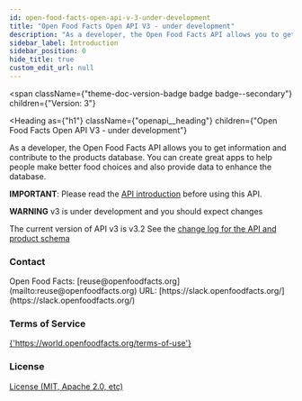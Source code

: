 ```yaml
---
id: open-food-facts-open-api-v-3-under-development
title: "Open Food Facts Open API V3 - under development"
description: "As a developer, the Open Food Facts API allows you to get information"
sidebar_label: Introduction
sidebar_position: 0
hide_title: true
custom_edit_url: null
---
```



<span
  className={"theme-doc-version-badge badge badge--secondary"}
  children={"Version: 3"}
>
</span>

<Heading
  as={"h1"}
  className={"openapi__heading"}
  children={"Open Food Facts Open API V3 - under development"}
>
</Heading>



As a developer, the Open Food Facts API allows you to get information
and contribute to the products database. You can create great apps to
help people make better food choices and also provide data to enhance the database.

**IMPORTANT**: Please read the [API introduction](https://openfoodfacts.github.io/openfoodfacts-server/api/) before using this API.

**WARNING** v3 is under development and you should expect changes

The current version of API v3 is v3.2
See the [change log for the API and product schema](https://github.com/openfoodfacts/openfoodfacts-server/blob/main/docs/api/ref-api-and-product-schema-change-log.md)

<div
  style={{"display":"flex","flexDirection":"column","marginBottom":"var(--ifm-paragraph-margin-bottom)"}}
>
  <h3
    style={{"marginBottom":"0.25rem"}}
  >
    Contact
  </h3><span>
    Open Food Facts: [reuse@openfoodfacts.org](mailto:reuse@openfoodfacts.org)
  </span><span>
    URL: [https://slack.openfoodfacts.org/](https://slack.openfoodfacts.org/)
  </span>
</div><div
  style={{"marginBottom":"var(--ifm-paragraph-margin-bottom)"}}
>
  <h3
    style={{"marginBottom":"0.25rem"}}
  >
    Terms of Service
  </h3><a
    href={"https://world.openfoodfacts.org/terms-of-use"}
  >
    {'https://world.openfoodfacts.org/terms-of-use'}
  </a>
</div><div
  style={{"marginBottom":"var(--ifm-paragraph-margin-bottom)"}}
>
  <h3
    style={{"marginBottom":"0.25rem"}}
  >
    License
  </h3><a
    href={"https://opendatacommons.org/licenses/odbl/summary/index.html"}
  >
    License (MIT, Apache 2.0, etc)
  </a>
</div>
      